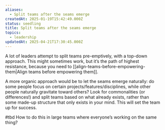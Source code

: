 ```yaml
---
aliases:
  - Split teams after the seams emerge
createdAt: 2025-01-19T15:42:49.000Z
status: seedling
title: Split teams after the seams emerge
topics:
  - leadership
updatedAt: 2025-04-21T17:30:45.000Z
---
```

A lot of leaders attempt to split teams pre-emptively, with a top-down approach. This might sometimes work, but it’s the path of highest resistance, because you need to [[align-teams-before-empowering-them|Align teams before empowering them]].

A more organic approach would be to let the seams emerge naturally: do some people focus on certain projects/features/disciplines, while other people naturally gravitate toward others? Look for commonalities (or differences!) and split teams based on what already exists, rather than some made-up structure that only exists in your mind. This will set the team up for success.

#tbd How to do this in large teams where everyone’s working on the same thing?
